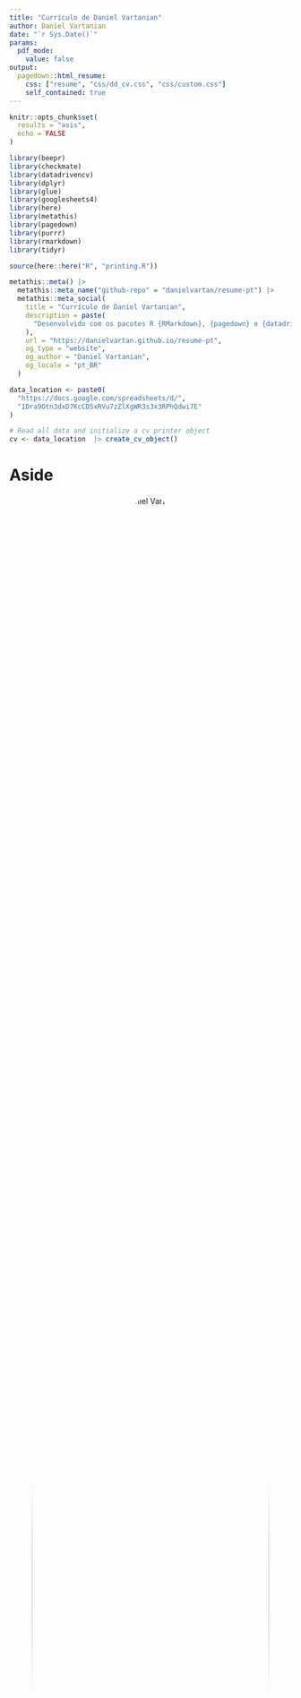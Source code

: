 ```yaml
---
title: "Currículo de Daniel Vartanian"
author: Daniel Vartanian
date: "`r Sys.Date()`"
params:
  pdf_mode:
    value: false
output:
  pagedown::html_resume:
    css: ["resume", "css/dd_cv.css", "css/custom.css"]
    self_contained: true
---
```


<!-- See <https://pagedown.rbind.io/#resume> to learn more. -->

```r
knitr::opts_chunk$set(
  results = "asis",
  echo = FALSE
)
```

```r
library(beepr)
library(checkmate)
library(datadrivencv)
library(dplyr)
library(glue)
library(googlesheets4)
library(here)
library(metathis)
library(pagedown)
library(purrr)
library(rmarkdown)
library(tidyr)
```

```r
source(here::here("R", "printing.R"))
```

```r
metathis::meta() |>
  metathis::meta_name("github-repo" = "danielvartan/resume-pt") |>
  metathis::meta_social(
    title = "Currículo de Daniel Vartanian",
    description = paste(
      "Desenvolvido com os pacotes R {RMarkdown}, {pagedown} e {datadrivencv}."
    ),
    url = "https://danielvartan.github.io/resume-pt",
    og_type = "website",
    og_author = "Daniel Vartanian",
    og_locale = "pt_BR"
  )
```

<!-- styles: start -->
<link rel="stylesheet" href="https://cdn.jsdelivr.net/gh/jpswalsh/academicons@1/css/academicons.min.css">
<!-- styles: end -->

<!-- scripts: start -->
<script src="https://kit.fontawesome.com/ddcb976bc4.js" crossorigin="anonymous"></script>
<!-- scripts: end -->

```r
data_location <- paste0(
  "https://docs.google.com/spreadsheets/d/",
  "1Dra9Otn3dxD7KcCD5xRVu7zZlXgWR3s3x3RPhQdwi7E"
)

# Read all data and initialize a cv printer object
cv <- data_location  |> create_cv_object()
```

# Aside

![Daniel Vartanian](https://avatars.githubusercontent.com/u/29462472?v=4){width=100% style='border-radius: 50%; text-align: center;'}

```r
if (isTRUE(params$pdf_mode)) {
  cat(
    "<p style='font-size: 0.7rem; text-align: center;'>",
    "Veja este currículo online em: ",
    "[danielvartan.github.io/resume-pt]",
    "(https://danielvartan.github.io/resume-pt)",
    "</p>",
    sep = ""
  )
} else {
  cat(
    "<p style='text-align: center;'>",
    "[<i class = 'fas fa-download'></i> Baixe este currículo]",
    "(pdf/Daniel%20Vartanian.pdf)",
    "</p>",
    sep = ""
  )
}
```

::: {style="text-align: left; padding-top:10px;"}
<p style="font-size: 0.7rem;">Para mais informações, consulte meu currículo no [LinkedIn](https://www.linkedin.com/in/danielvartan).</p>
:::

::: {style="text-align: left; padding-top:20px;"}
<h2>Contato</h2>

<i class="fa fa-map-marker"></i>  São Paulo, SP, Brasil

<i class="fa-solid fa-phone"></i> [+55 11 95057-9817](https://wa.me/+5511950579817)

<i class="fa-solid fa-envelope"></i> [danvartan@gmail.com](mailto:danvartan@gmail.com)

<i class="fa-brands fa-github"></i> [danielvartan](https://github.com/danielvartan)

<i class="fa-brands fa-linkedin-in"></i> [danielvartan](https://www.linkedin.com/in/danielvartan)

<i class="fa-brands fa-orcid"></i> [0000-0001-7782-759X](https://orcid.org/0000-0001-7782-759X)
:::

::: {style="text-align: left; padding-top:20px;"}
<h2>Linguagens de Programação</h2>

<i class="fab fa-r-project"></i> `R` (Primária)

<i class="fab fa-python"></i> `Python`

<i class="fas fa-database"></i> `SQL`

<i class="fab fa-js"></i> `JavaScript`

<i class="fab fa-html5"></i> `HTML`

<i class="fab fa-css3-alt"></i> `CSS`

<i class="fas fa-code-branch"></i> `Git`
:::

## Disclaimer {#disclaimer}

Desenvolvido com os pacotes R [__pagedown__](https://github.com/rstudio/pagedown) e [__datadrivencv__](https://github.com/nstrayer/datadrivencv).

Código disponível no [__GitHub__](https://github.com/danielvartan/resume-pt).

Atualizado em `r format(Sys.Date(), "%d/%m/%Y")`.


# Main

## Daniel Vartanian {#title}

<p style="font-size: 1rem;">Cientista da Complexidade e Cientista de Dados<p>

## Experiência Profissional {#experiencias data-icon=suitcase}

```r
cv <- cv |> print_section("experience")
```

## Educação {#educacao data-icon=graduation-cap data-concise=true}

```r
cv <- cv |> print_section("education")
```

## Filiações {#filiacoes data-icon=id-badge}

```r
cv <- cv |> print_section("memberships")
```

::: {.aside style="top: 10px;"}
<h2>Idiomas</h2>

<h3>Inglês</h3>

<i class="fa-solid fa-ear-listen"></i> Fluente

<i class="fas fa-book-reader"></i> Fluente

<i class="fa fa-comments-o" aria-hidden="true"></i> Fluente

<i class="fas fa-pencil-alt" aria-hidden="true"></i> Fluente

<h3>Espanhol</h3>

<i class="fa-solid fa-ear-listen"></i> Fluente

<i class="fas fa-book-reader"></i> Fluente

<i class="fa fa-comments-o" aria-hidden="true"></i> Intermediário

<i class="fas fa-pencil-alt" aria-hidden="true"></i> Intermediário

<h3>Francês</h3>

<i class="fa-solid fa-ear-listen"></i> Básico

<i class="fas fa-book-reader"></i> Básico

<i class="fa fa-comments-o" aria-hidden="true"></i> Básico

<i class="fas fa-pencil-alt" aria-hidden="true"></i> Básico

<br>

<h2>Habilidades</h2>

<p style="margin-block-start: 0em;">• Modelagem estatística</p>

<p style="margin-block-start: 0em;">• Aprendizado de Máquina</p>

<p style="margin-block-start: 0em;">• Modelagem de sistemas complexos</p>

<p style="margin-block-start: 0em;">• Modelagem baseada em agentes</p>

<p style="margin-block-start: 0em;">• Modelagem de sistemas dinâmicos</p>

<p style="margin-block-start: 0em;">• Modelagem de redes complexas</p>

<p style="margin-block-start: 0em;">• Análise de dados temporais</p>

<p style="margin-block-start: 0em;">• Análise de dados espaciais</p>

<p style="margin-block-start: 0em;">• Desenvolvimento de software</p>

<p style="margin-block-start: 0em;">• Engenharia de dados</p>

<p style="margin-block-start: 0em;">• Visualização de dados</p>

<p style="margin-block-start: 0em;">• Dashboards (R [Shiny](https://shiny.posit.co/))</p>

<p style="margin-block-start: 0em;">• Redação técnica/acadêmica</p>

<p style="margin-block-start: 0em;">• Design gráfico</p>
:::

\pagebreak

## Projetos {#softwares data-icon=box-open}

```r
cv <- cv |> print_section("software_development")
```

## Principais Publicações Acadêmicas {#publicacoes data-icon=book}

```r
cv <- cv |> print_section("academic_articles")
```

::: {.aside style="top: 10px;"}
<h2>Organizações</h2>

<h3>[An Introduction to the R Programming Language](https://danielvartan.github.io/r-course)</h3>

<p>Faculdade de Saúde Pública da Universidade de São Paulo (2025)</p>

<h3>[Agent-Based Modeling Study Group](https://trello.com/b/mzqEtRdm/agent-based-modeling-study-group)</h3>

<p>Universidade de São Paulo (2024)</p>

<h3>[Curso Introdutório de Actigrafia](https://web.archive.org/web/20211026202625/https://www.sono2021.com.br/evento/sono2021/programacao/gradeatividades)</h3>

<p>XVIII Congresso Brasileiro de Sono (2021)</p>

<h3>[Durma na EACH](https://photos.app.goo.gl/spUsAgPNhdnEXQja8)</h3>

<p>Projeto de bem-estar focado na criação de espaços para dormir para estudantes, desenvolvido na Escola de Artes, Ciências e Humanidades, Universidade de São Paulo (2017)</p>

<br>

<h2>Cursos</h2>

<h3>[Introduction to Agent-Based Modeling](https://abm.complexityexplorer.org/)</h3>

<p>Santa Fe Institute (2024, Complexity Explorer)</p>

<h3>[São Paulo School of Advanced Science on Ecology of Human Sleep and Biological Rhythms](https://espca.fapesp.br/escola/sao_paulo_school_of_advanced_science_on_ecology_of_human_sleep_and_biological_rhythms/101/)</h3>

<p>Universidade de São Paulo (2022)</p>

<h3>[Circadian Clocks: How Rhythms Structure Life](https://www.coursera.org/learn/circadian-clocks)</h3>

<p>Ludwig-Maximilians-Universität München (2022, Coursera)</p>

<h3>[R Programming](https://www.coursera.org/learn/r-programming)</h3>

<p>Johns Hopkins University (2020, Coursera)</p>

<h3>[Acesso e Uso da Informação Técnico-Científica](https://uspdigital.usp.br/apolo/apoObterCurso?cod_curso=860400060&cod_edicao=12001&id_periodo=&id_modalidade=4)</h3>

<p>Universidade de São Paulo (2013)</p>
:::
